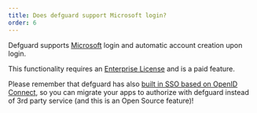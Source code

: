 ```yaml
---
title: Does defguard support Microsoft login?
order: 6
---
```


Defguard supports <a href="https://docs.defguard.net/enterprise/external-openid-providers#microsoft" target="_blank">Microsoft</a> login and automatic account creation upon login.

This functionality requires an <a href="/pricing/">Enterprise License</a> and is a paid feature.

Please remember that defguard has also <a href="https://docs.defguard.net/admin-and-features/openid-connect" target="_blank">built in SSO based on OpenID Connect</a>, so you can migrate your apps to authorize with defguard instead of 3rd party service (and this is an Open Source feature)!
